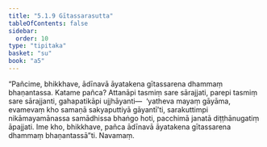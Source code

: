 ```yaml
---
title: "5.1.9 Gītassarasutta"
tableOfContents: false
sidebar:
  order: 10
type: "tipitaka"
basket: "su"
book: "a5"
---
```



<DynamicBreadcrumb />

<Division number="209" book="a5">

<Paragraph number="1213" book="a5">
“Pañcime, bhikkhave, ādīnavā āyatakena gītassarena dhammaṃ bhaṇantassa. Katame pañca? Attanāpi tasmiṃ sare sārajjati, parepi tasmiṃ sare sārajjanti, gahapatikāpi ujjhāyanti—  ‘yatheva mayaṃ gāyāma, evamevaṃ kho samaṇā sakyaputtiyā gāyantī’ti, sarakuttimpi nikāmayamānassa samādhissa bhaṅgo hoti, pacchimā janatā diṭṭhānugatiṃ āpajjati. Ime kho, bhikkhave, pañca ādīnavā āyatakena gītassarena dhammaṃ bhaṇantassā”ti.

</Paragraph>
</Division>

<Paragraph number="1214" type="center" book="a5">
Navamaṃ.
</Paragraph>